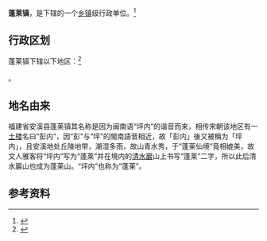 {{中国乡级行政区|35/05/24/101/000}}

'''蓬莱镇'''，是{{PRC admin/fullname|35/05/24/101/000|3}}下辖的一个[[乡镇|乡镇]]级行政单位。<ref>{{PRC admin/ref sgc|{{PRC admin/parent|35/05/24/101/000}}}}</ref>

== 行政区划 ==

蓬莱镇下辖以下地区：<ref>{{PRC admin/ref sgc|35/05/24/101/000}}</ref>

{{PRC admin/children|35/05/24/101/000}}。


==地名由来==
福建省安溪县蓬莱镇其名称是因为闽南语“坪内”的谐音而来，相传宋朝该地区有一[[土楼|土楼]]名曰“彭内”，因“彭”与“坪”的閩南語音相近，故「彭内」後又被稱为「坪内」，且安溪地处丘陵地带，潮湿多雨，故山青水秀，于“蓬莱仙境”竟相媲美，故文人雅客将“坪内”写为“蓬莱”并在境内的[[清水巖|清水巖]]山上书写“蓬莱”二字，所以此后清水巖山也成为蓬莱山。“坪内”也称为“蓬莱”。

== 参考资料 ==

{{reflist}}

{{行政区划小作品}}
{{PRC admin/navcat|35/05/24/101/000}}